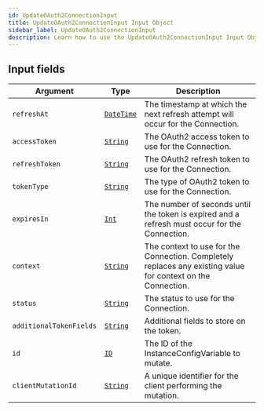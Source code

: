 ```yaml
---
id: UpdateOAuth2ConnectionInput
title: UpdateOAuth2ConnectionInput Input Object
sidebar_label: UpdateOAuth2ConnectionInput
description: Learn how to use the UpdateOAuth2ConnectionInput Input Object for Builder's API.
---
```


## Input fields

| Argument                | Type                                         | Description                                                                                                  |
| ----------------------- | -------------------------------------------- | ------------------------------------------------------------------------------------------------------------ |
| `refreshAt`             | [`DateTime`](/self-managed/composer/builder/api/schema/scalar/DateTime.mdx) | The timestamp at which the next refresh attempt will occur for the Connection.                               |
| `accessToken`           | [`String`](/self-managed/composer/builder/api/schema/scalar/String.mdx)     | The OAuth2 access token to use for the Connection.                                                           |
| `refreshToken`          | [`String`](/self-managed/composer/builder/api/schema/scalar/String.mdx)     | The OAuth2 refresh token to use for the Connection.                                                          |
| `tokenType`             | [`String`](/self-managed/composer/builder/api/schema/scalar/String.mdx)     | The type of OAuth2 token to use for the Connection.                                                          |
| `expiresIn`             | [`Int`](/self-managed/composer/builder/api/schema/scalar/Int.mdx)           | The number of seconds until the token is expired and a refresh must occur for the Connection.                |
| `context`               | [`String`](/self-managed/composer/builder/api/schema/scalar/String.mdx)     | The context to use for the Connection. Completely replaces any existing value for context on the Connection. |
| `status`                | [`String`](/self-managed/composer/builder/api/schema/scalar/String.mdx)     | The status to use for the Connection.                                                                        |
| `additionalTokenFields` | [`String`](/self-managed/composer/builder/api/schema/scalar/String.mdx)     | Additional fields to store on the token.                                                                     |
| `id`                    | [`ID`](/self-managed/composer/builder/api/schema/scalar/ID.mdx)             | The ID of the InstanceConfigVariable to mutate.                                                              |
| `clientMutationId`      | [`String`](/self-managed/composer/builder/api/schema/scalar/String.mdx)     | A unique identifier for the client performing the mutation.                                                  |
